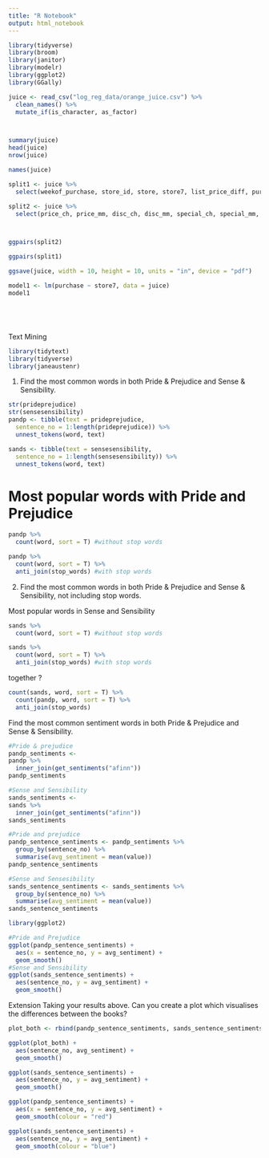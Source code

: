 ```yaml
---
title: "R Notebook"
output: html_notebook
---
```


```r
library(tidyverse)
library(broom)
library(janitor)
library(modelr)
library(ggplot2)
library(GGally)
```

```r
juice <- read_csv("log_reg_data/orange_juice.csv") %>% 
  clean_names() %>% 
  mutate_if(is_character, as_factor)



summary(juice)
head(juice)
nrow(juice)

names(juice)
```

```r
split1 <- juice %>% 
  select(weekof_purchase, store_id, store, store7, list_price_diff, purchase)

split2 <- juice %>% 
  select(price_ch, price_mm, disc_ch, disc_mm, special_ch, special_mm, sale_price_mm, sale_price_ch, price_diff, purchase)



ggpairs(split2)
```

```r
ggpairs(split1)
```


```r
ggsave(juice, width = 10, height = 10, units = "in", device = "pdf")
```

```r
model1 <- lm(purchase ~ store7, data = juice)
model1
```

```r

```

```r

```

```r

```

```r

```

Text Mining

```r
library(tidytext)
library(tidyverse)
library(janeaustenr)
```
1. Find the most common words in both Pride & Prejudice and Sense & Sensibility.
```r

str(prideprejudice)
str(sensesensibility)
pandp <- tibble(text = prideprejudice,
  sentence_no = 1:length(prideprejudice)) %>% 
  unnest_tokens(word, text)

sands <- tibble(text = sensesensibility,
  sentence_no = 1:length(sensesensibility)) %>% 
  unnest_tokens(word, text)
```
# Most popular words with Pride and Prejudice
```r
pandp %>% 
  count(word, sort = T) #without stop words

pandp %>% 
  count(word, sort = T) %>% 
  anti_join(stop_words) #with stop words
```
2. Find the most common words in both Pride & Prejudice and Sense & Sensibility, not including stop words.

Most popular words in Sense and Sensibility
```r
sands %>% 
  count(word, sort = T) #without stop words

sands %>% 
  count(word, sort = T) %>% 
  anti_join(stop_words) #with stop words
```

together ?
```r
count(sands, word, sort = T) %>% 
  count(pandp, word, sort = T) %>% 
  anti_join(stop_words)
```

Find the most common sentiment words in both Pride & Prejudice and Sense & Sensibility.

```r
#Pride & prejudice
pandp_sentiments <-
pandp %>% 
  inner_join(get_sentiments("afinn"))
pandp_sentiments

#Sense and Sensibility
sands_sentiments <- 
sands %>% 
  inner_join(get_sentiments("afinn"))
sands_sentiments
```

```r
#Pride and prejudice
pandp_sentence_sentiments <- pandp_sentiments %>% 
  group_by(sentence_no) %>% 
  summarise(avg_sentiment = mean(value))
pandp_sentence_sentiments

#Sense and Sensesibility
sands_sentence_sentiments <- sands_sentiments %>% 
  group_by(sentence_no) %>% 
  summarise(avg_sentiment = mean(value))
sands_sentence_sentiments
```

```r
library(ggplot2)

#Pride and Prejudice
ggplot(pandp_sentence_sentiments) +
  aes(x = sentence_no, y = avg_sentiment) +
  geom_smooth()
#Sense and Sensibility
ggplot(sands_sentence_sentiments) +
  aes(sentence_no, y = avg_sentiment) +
  geom_smooth()
```

Extension
Taking your results above. Can you create a plot which visualises the differences between the books?

```r
plot_both <- rbind(pandp_sentence_sentiments, sands_sentence_sentiments)
```

```r
ggplot(plot_both) +
  aes(sentence_no, avg_sentiment) +
  geom_smooth()

ggplot(sands_sentence_sentiments) +
  aes(sentence_no, y = avg_sentiment) +
  geom_smooth()
```

```r
ggplot(pandp_sentence_sentiments) +
  aes(x = sentence_no, y = avg_sentiment) +
  geom_smooth(colour = "red")

ggplot(sands_sentence_sentiments) +
  aes(sentence_no, y = avg_sentiment) +
  geom_smooth(colour = "blue")
```





